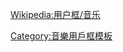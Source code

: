 {{Userbox
  |id=[[File:Slayer wordmark.svg|90px|Slayer]]
  |id-c=#000
  |info=<div class="center"><b>此用户在'''[[:en:South of Heaven|<b><span style="color:#000; font-weight: normal";>南方天堂</span></b>]]'''</b><br /><b>进行着'''[[:en:Reign in Blood|<b><span style="color:#000; font-weight: normal";>血腥的统治</span></b>]]'''</b></div>
  |info-c=#BB0022
  |info-s=9
  |border-c=#BB0022
  |border-s = 0
  |usercategory=喜歡Slayer的維基人
  |nocat={{{nocat|}}}
}}<noinclude>
{{Clear}}

[[Wikipedia:用户框/音乐]]

[[Category:音樂用戶框模板]]</noinclude>